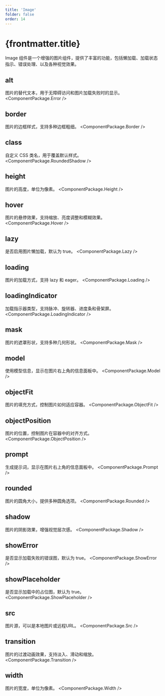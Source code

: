 ```yaml
---
title: 'Image'
folder: false
order: 14
---
```



# {frontmatter.title}

Image 组件是一个增强的图片组件，提供了丰富的功能，包括懒加载、加载状态指示、错误处理、以及各种视觉效果。

## alt
图片的替代文本，用于无障碍访问和图片加载失败时的显示。
<ComponentPackage.Error />

## border
图片的边框样式，支持多种边框粗细。
<ComponentPackage.Border />

## class
自定义 CSS 类名，用于覆盖默认样式。
<ComponentPackage.RoundedShadow />

## height
图片的高度，单位为像素。
<ComponentPackage.Height />

## hover
图片的悬停效果，支持缩放、亮度调整和模糊效果。
<ComponentPackage.Hover />

## lazy
是否启用图片懒加载，默认为 true。
<ComponentPackage.Lazy />

## loading
图片的加载方式，支持 lazy 和 eager。
<ComponentPackage.Loading />

## loadingIndicator
加载指示器类型，支持脉冲、旋转器、进度条和骨架屏。
<ComponentPackage.LoadingIndicator />

## mask
图片的遮罩形状，支持多种几何形状。
<ComponentPackage.Mask />

## model
使用模型信息，显示在图片右上角的信息面板中。
<ComponentPackage.Model />

## objectFit
图片的填充方式，控制图片如何适应容器。
<ComponentPackage.ObjectFit />

## objectPosition
图片的位置，控制图片在容器中的对齐方式。
<ComponentPackage.ObjectPosition />

## prompt
生成提示词，显示在图片右上角的信息面板中。
<ComponentPackage.Prompt />

## rounded
图片的圆角大小，提供多种圆角选项。
<ComponentPackage.Rounded />

## shadow
图片的阴影效果，增强视觉层次感。
<ComponentPackage.Shadow />

## showError
是否显示加载失败的错误图，默认为 true。
<ComponentPackage.ShowError />

## showPlaceholder
是否显示加载中的占位图，默认为 true。
<ComponentPackage.ShowPlaceholder />

## src
图片源，可以是本地图片或远程URL。
<ComponentPackage.Src />

## transition
图片的过渡动画效果，支持淡入、滑动和缩放。
<ComponentPackage.Transition />

## width
图片的宽度，单位为像素。
<ComponentPackage.Width />

